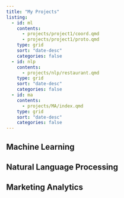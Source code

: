 ```yaml
---
title: "My Projects"
listing:
  - id: ml
    contents: 
      - projects/project1/coord.qmd
      - projects/project1/proto.qmd
    type: grid 
    sort: "date-desc"
    categories: false
  - id: nlp
    contents:
      - projects/nlp/restaurant.qmd
    type: grid
    sort: "date-desc"
    categories: false
  - id: ma
    contents:
      - projects/MA/index.qmd
    type: grid 
    sort: "date-desc"
    categories: false
---
```

## Machine Learning

:::{#ml}
:::

## Natural Language Processing

:::{#nlp}
:::
## Marketing Analytics

:::{#ma}
:::


